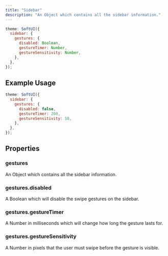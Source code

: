 ```yaml
---
title: "Sidebar"
description: "An Object which contains all the sidebar information."
---
```


```js
theme: SoftUI({
  sidebar: {
    gestures: {
      disabled: Boolean,
      gestureTimer: Number,
      gestureSensitivity: Number,
    },
  },
});
```

## Example Usage

```js
theme: SoftUI({
  sidebar: {
    gestures: {
      disabled: false,
      gestureTimer: 200,
      gestureSensitivity: 50,
    },
  },
});
```

## Properties

### gestures

An Object which contains all the sidebar information.

### gestures.disabled

A Boolean which will disable the swipe gestures on the sidebar.

### gestures.gestureTimer

A Number in milliseconds which will change how long the gesture lasts for.

### gestures.gestureSensitivity

A Number in pixels that the user must swipe before the gesture is visible.
